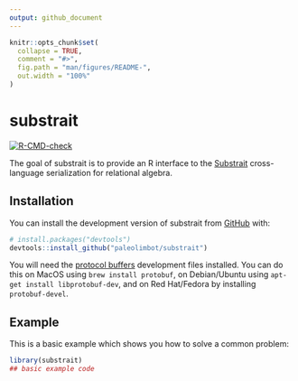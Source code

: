 ```yaml
---
output: github_document
---
```


<!-- README.md is generated from README.Rmd. Please edit that file -->

```r
knitr::opts_chunk$set(
  collapse = TRUE,
  comment = "#>",
  fig.path = "man/figures/README-",
  out.width = "100%"
)
```

# substrait

<!-- badges: start -->
[![R-CMD-check](https://github.com/paleolimbot/substrait/workflows/R-CMD-check/badge.svg)](https://github.com/paleolimbot/substrait/actions)
<!-- badges: end -->

The goal of substrait is to provide an R interface to the [Substrait](https://substrait.io) cross-language serialization for relational algebra.

## Installation

You can install the development version of substrait from [GitHub](https://github.com/) with:

``` r
# install.packages("devtools")
devtools::install_github("paleolimbot/substrait")
```

You will need the [protocol buffers](https://developers.google.com/protocol-buffers) development files installed. You can do this on MacOS using `brew install protobuf`, on Debian/Ubuntu using `apt-get install libprotobuf-dev`, and on Red Hat/Fedora by installing `protobuf-devel`.

## Example

This is a basic example which shows you how to solve a common problem:

```r
library(substrait)
## basic example code
```
